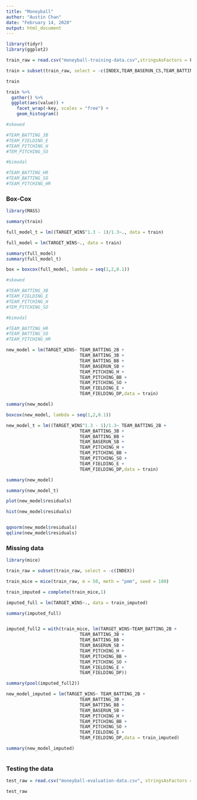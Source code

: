 ---
title: "Moneyball"
author: "Austin Chan"
date: "February 14, 2020"
output: html_document
---

```{r}
library(tidyr)
library(ggplot2)
```


```{r}
train_raw = read.csv("moneyball-training-data.csv",stringsAsFactors = F)

train = subset(train_raw, select = -c(INDEX,TEAM_BASERUN_CS,TEAM_BATTING_HBP))

train
```



```{r}
train %>%
  gather() %>%
  ggplot(aes(value)) +
    facet_wrap(~key, scales = "free") +
    geom_histogram()

#skewed

#TEAM_BATTING_3B
#TEAM_FIELDING_E
#TEAM_PITCHING_H
#TEM_PITCHING_SO

#bimodal

#TEAM_BATTING_HR
#TEAM_BATTING_SO
#TEAM_PITCHING_HR
```


### Box-Cox

```{r}
library(MASS)
```

```{r}
summary(train)
```


```{r}
full_model_t = lm((TARGET_WINS^1.3 - 1)/1.3~., data = train)

full_model = lm(TARGET_WINS~., data = train)

summary(full_model)
summary(full_model_t)
```

```{r}
box = boxcox(full_model, lambda = seq(1,2,0.1))

```

```{r}
#skewed

#TEAM_BATTING_3B
#TEAM_FIELDING_E
#TEAM_PITCHING_H
#TEM_PITCHING_SO

#bimodal

#TEAM_BATTING_HR
#TEAM_BATTING_SO
#TEAM_PITCHING_HR

new_model = lm(TARGET_WINS~ TEAM_BATTING_2B + 
                            TEAM_BATTING_3B +
                            TEAM_BATTING_BB +
                            TEAM_BASERUN_SB +
                            TEAM_PITCHING_H +
                            TEAM_PITCHING_BB + 
                            TEAM_PITCHING_SO +
                            TEAM_FIELDING_E +
                            TEAM_FIELDING_DP,data = train)

summary(new_model)
```

```{r}
boxcox(new_model, lambda = seq(1,2,0.1))

new_model_t = lm((TARGET_WINS^1.3 - 1)/1.3~ TEAM_BATTING_2B + 
                            TEAM_BATTING_3B +
                            TEAM_BATTING_BB +
                            TEAM_BASERUN_SB +
                            TEAM_PITCHING_H +
                            TEAM_PITCHING_BB + 
                            TEAM_PITCHING_SO +
                            TEAM_FIELDING_E +
                            TEAM_FIELDING_DP,data = train)
```

```{r}
summary(new_model)

summary(new_model_t)
```



```{r}
plot(new_model$residuals)

hist(new_model$residuals)


qqnorm(new_model$residuals)
qqline(new_model$residuals)
```


### Missing data

```{r}
library(mice)
```

```{r}
train_raw = subset(train_raw, select = -c(INDEX))

train_mice = mice(train_raw, m = 50, meth = "pmm", seed = 100)

train_imputed = complete(train_mice,1)
```

```{r}
imputed_full = lm(TARGET_WINS~., data = train_imputed)

summary(imputed_full)


imputed_full2 = with(train_mice, lm(TARGET_WINS~TEAM_BATTING_2B + 
                            TEAM_BATTING_3B +
                            TEAM_BATTING_BB +
                            TEAM_BASERUN_SB +
                            TEAM_PITCHING_H +
                            TEAM_PITCHING_BB + 
                            TEAM_PITCHING_SO +
                            TEAM_FIELDING_E +
                            TEAM_FIELDING_DP))

summary(pool(imputed_full2))
```

```{r}
new_model_imputed = lm(TARGET_WINS~ TEAM_BATTING_2B + 
                            TEAM_BATTING_3B +
                            TEAM_BATTING_BB +
                            TEAM_BASERUN_SB +
                            TEAM_PITCHING_H +
                            TEAM_PITCHING_BB + 
                            TEAM_PITCHING_SO +
                            TEAM_FIELDING_E +
                            TEAM_FIELDING_DP,data = train_imputed)

summary(new_model_imputed)
```

```{r}

```




### Testing the data

```{r}
test_raw = read.csv("moneyball-evaluation-data.csv", stringsAsFactors = F)
```

```{r}
test_raw
```























